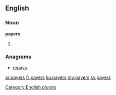 ==English==

===Noun===
'''payers'''

# {{plural of|[[payer]]}}

===Anagrams===
* [[repays#English|repays]]

[[Category:English plurals]]

[[ar:payers]]
[[fr:payers]]
[[ku:payers]]
[[my:payers]]
[[sv:payers]]
